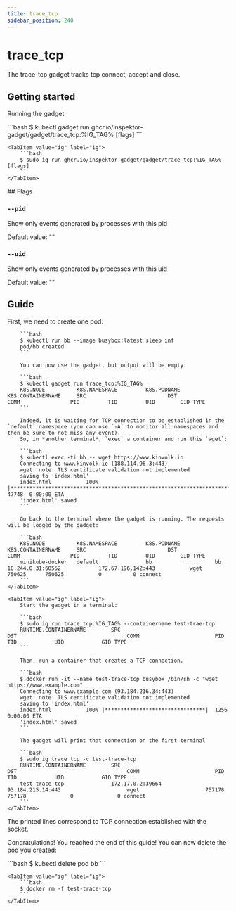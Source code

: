 ```yaml
---
title: trace_tcp
sidebar_position: 240
---
```



# trace_tcp

The trace_tcp gadget tracks tcp connect, accept and close.

## Getting started

Running the gadget:

<Tabs groupId="env">
    <TabItem value="kubectl-gadget" label="kubectl gadget">
        ```bash
        $ kubectl gadget run ghcr.io/inspektor-gadget/gadget/trace_tcp:%IG_TAG% [flags]
        ```
    </TabItem>

    <TabItem value="ig" label="ig">
        ```bash
        $ sudo ig run ghcr.io/inspektor-gadget/gadget/trace_tcp:%IG_TAG% [flags]
        ```
    </TabItem>
</Tabs>
## Flags

### `--pid`

Show only events generated by processes with this pid

Default value: ""

### `--uid`

Show only events generated by processes with this uid

Default value: ""

## Guide

<Tabs groupId="env">
    <TabItem value="kubectl-gadget" label="kubectl gadget">
        First, we need to create one pod:

        ```bash
        $ kubectl run bb --image busybox:latest sleep inf
        pod/bb created
        ```

        You can now use the gadget, but output will be empty:

        ```bash
        $ kubectl gadget run trace_tcp:%IG_TAG%
        K8S.NODE          K8S.NAMESPACE         K8S.PODNAME           K8S.CONTAINERNAME     SRC                          DST                          COMM                PID         TID         UID        GID TYPE
        ```

        Indeed, it is waiting for TCP connection to be established in the `default` namespace (you can use `-A` to monitor all namespaces and then be sure to not miss any event).
        So, in *another terminal*, `exec` a container and run this `wget`:

        ```bash
        $ kubectl exec -ti bb -- wget https://www.kinvolk.io
        Connecting to www.kinvolk.io (188.114.96.3:443)
        wget: note: TLS certificate validation not implemented
        saving to 'index.html'
        index.html           100% |************************************************************************************************| 47748  0:00:00 ETA
        'index.html' saved
        ```

        Go back to the terminal where the gadget is running. The requests will be logged by the gadget:

        ```bash
        K8S.NODE          K8S.NAMESPACE         K8S.PODNAME           K8S.CONTAINERNAME     SRC                          DST                          COMM                PID         TID         UID        GID TYPE
        minikube-docker   default               bb                    bb                    10.244.0.31:60552            172.67.196.142:443           wget             750625      750625           0          0 connect
        ```
    </TabItem>

    <TabItem value="ig" label="ig">
        Start the gadget in a terminal:

        ```bash
        $ sudo ig run trace_tcp:%IG_TAG% --containername test-trae-tcp
        RUNTIME.CONTAINERNAME        SRC                                   DST                                   COMM                        PID            TID            UID            GID TYPE
        ```

        Then, run a container that creates a TCP connection.

        ```bash
        $ docker run -it --name test-trace-tcp busybox /bin/sh -c "wget https://www.example.com"
        Connecting to www.example.com (93.184.216.34:443)
        wget: note: TLS certificate validation not implemented
        saving to 'index.html'
        index.html           100% |********************************|  1256  0:00:00 ETA
        'index.html' saved
        ```

        The gadget will print that connection on the first terminal

        ```bash
        $ sudo ig trace tcp -c test-trace-tcp
        RUNTIME.CONTAINERNAME        SRC                                   DST                                   COMM                        PID            TID            UID            GID TYPE
        test-trace-tcp               172.17.0.2:39664                      93.184.215.14:443                     wget                     757178         757178              0              0 connect
        ```
    </TabItem>
</Tabs>

The printed lines correspond to TCP connection established with the socket.

Congratulations! You reached the end of this guide!
You can now delete the pod you created:

<Tabs groupId="env">
    <TabItem value="kubectl-gadget" label="kubectl gadget">
        ```bash
        $ kubectl delete pod bb
        ```
    </TabItem>

    <TabItem value="ig" label="ig">
        ```bash
        $ docker rm -f test-trace-tcp
        ```
    </TabItem>
</Tabs>
